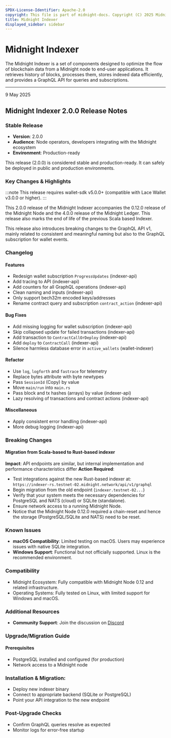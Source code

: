 ```yaml
---
SPDX-License-Identifier: Apache-2.0
copyright: This file is part of midnight-docs. Copyright (C) 2025 Midnight Foundation. Licensed under the Apache License, Version 2.0 (the "License"); You may not use this file except in compliance with the License. You may obtain a copy of the License at http://www.apache.org/licenses/LICENSE-2.0 Unless required by applicable law or agreed to in writing, software distributed under the License is distributed on an "AS IS" BASIS, WITHOUT WARRANTIES OR CONDITIONS OF ANY KIND, either express or implied. See the License for the specific language governing permissions and limitations under the License.
title: Midnight Indexer
displayed_sidebar: sidebar
---
```


# Midnight Indexer

The Midnight Indexer is a set of components designed to optimize the flow of blockchain data from a Midnight node to end-user applications. It retrieves history of blocks, processes them, stores indexed data efficiently, and provides a GraphQL API for queries and subscriptions.

---

<div 
  style={{
    marginTop: '0',
    fontSize: '1rem',
    fontWeight: 'normal',
    marginBottom: '0.5rem'
  }}
>
  9 May 2025
</div>

## Midnight Indexer 2.0.0 Release Notes

### Stable Release

* **Version**: 2.0.0
* **Audience**: Node operators, developers integrating with the Midnight ecosystem
* **Environment**: Production-ready

This release (2.0.0) is considered stable and production-ready. It can safely be deployed in public and production environments.

### Key Changes & Highlights

:::note
This release requires wallet-sdk v5.0.0+ (compatible with Lace Wallet v3.0.0 or higher).
:::

This 2.0.0 release of the Midnight Indexer accompanies the 0.12.0 release of the Midnight Node and the 4.0.0 release of the Midnight Ledger. This release also marks the end of life of the previous Scala based Indexer.

This release also introduces breaking changes to the GraphQL API v1, mainly related to consistent and meaningful naming but also to the GraphQL subscription for wallet events.

### Changelog

#### Features

* Redesign wallet subscription `ProgressUpdates` (indexer-api)
* Add tracing to API (indexer-api)
* Add counters for all GraphQL operations (indexer-api)
* Clean naming and inputs (indexer-api)
* Only support bech32m encoded keys/addresses
* Rename contract query and subscription `contract_action` (indexer-api)

#### Bug Fixes

* Add missing logging for wallet subscription (indexer-api)
* Skip collapsed update for failed transactions (indexer-api)
* Add transaction to `ContractCallOrDeploy` (indexer-api)
* Add `deploy` to `ContractCall` (indexer-api)
* Silence harmless database error in `active_wallets` (wallet-indexer)

#### Refactor

* Use `log`, `logforth` and `fastrace` for telemetry
* Replace bytes attribute with byte newtypes
* Pass `SessionId` (Copy) by value
* Move `main/run` into `main.rs`
* Pass block and tx hashes (arrays) by value (indexer-api)
* Lazy resolving of transactions and contract actions (indexer-api)

#### Miscellaneous

* Apply consistent error handling (indexer-api)
* More debug logging (indexer-api)

### Breaking Changes

#### Migration from Scala-based to Rust-based indexer

**Impact**: API endpoints are similar, but internal implementation and performance characteristics differ
**Action Required**:

* Test integrations against the new Rust-based indexer at: `https://indexer-rs.testnet-02.midnight.network/api/v1/graphql`
* Begin migration from the old endpoint (`indexer.testnet-02...`)
* Verify that your system meets the necessary dependencies for PostgreSQL and NATS (cloud) or SQLite (standalone).
* Ensure network access to a running Midnight Node.
* Notice that the Midnight Node 0.12.0 required a chain-reset and hence the storage (PostgreSQL/SQLite and NATS) need to be reset.

### Known Issues

* **macOS Compatibility**: Limited testing on macOS. Users may experience issues with native SQLite integration.
* **Windows Support**: Functional but not officially supported. Linux is the recommended environment.

### Compatibility

* Midnight Ecosystem: Fully compatible with Midnight Node 0.12 and related infrastructure.
* Operating Systems: Fully tested on Linux, with limited support for Windows and macOS.

### Additional Resources

* **Community Support**: Join the discussion on [Discord](https://discord.com/invite/midnightnetwork)

### Upgrade/Migration Guide

#### Prerequisites

* PostgreSQL installed and configured (for production)
* Network access to a Midnight node

### Installation & Migration:

* Deploy new indexer binary
* Connect to appropriate backend (SQLite or PostgreSQL)
* Point your API integration to the new endpoint

###  Post-Upgrade Checks

* Confirm GraphQL queries resolve as expected
* Monitor logs for error-free startup
